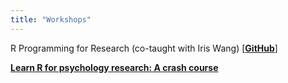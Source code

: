 ```yaml
---
title: "Workshops"
---
```


R Programming for Research (co-taught with Iris Wang) [[**GitHub**](https://github.com/nmmichalak/R_programming_for_research)]

[**Learn R for psychology research: A crash course**](https://github.com/nmmichalak/novum_R_ganum/blob/master/learn_r_for_psychology_research_a_crash_course/learn_r_for_psychology_research_a_crash_course.md)
